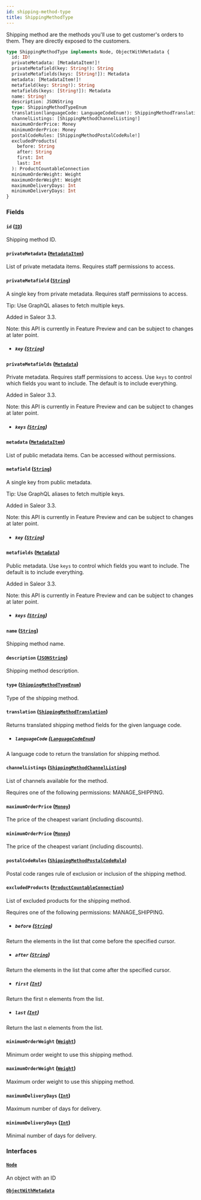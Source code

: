 ```yaml
---
id: shipping-method-type
title: ShippingMethodType
---
```


Shipping method are the methods you'll use to get customer's orders to them. They are directly exposed to the customers.

```graphql
type ShippingMethodType implements Node, ObjectWithMetadata {
  id: ID!
  privateMetadata: [MetadataItem!]!
  privateMetafield(key: String!): String
  privateMetafields(keys: [String!]): Metadata
  metadata: [MetadataItem!]!
  metafield(key: String!): String
  metafields(keys: [String!]): Metadata
  name: String!
  description: JSONString
  type: ShippingMethodTypeEnum
  translation(languageCode: LanguageCodeEnum!): ShippingMethodTranslation
  channelListings: [ShippingMethodChannelListing!]
  maximumOrderPrice: Money
  minimumOrderPrice: Money
  postalCodeRules: [ShippingMethodPostalCodeRule!]
  excludedProducts(
    before: String
    after: String
    first: Int
    last: Int
  ): ProductCountableConnection
  minimumOrderWeight: Weight
  maximumOrderWeight: Weight
  maximumDeliveryDays: Int
  minimumDeliveryDays: Int
}
```

### Fields

#### `id` ([`ID`](../../../developer/api-reference/scalars/id))

Shipping method ID.

#### `privateMetadata` ([`MetadataItem`](../../../developer/api-reference/objects/metadata-item))

List of private metadata items. Requires staff permissions to access.

#### `privateMetafield` ([`String`](../../../developer/api-reference/scalars/string))

A single key from private metadata. Requires staff permissions to access.

Tip: Use GraphQL aliases to fetch multiple keys.

Added in Saleor 3.3.

Note: this API is currently in Feature Preview and can be subject to changes at later point.

- ##### `key` ([`String`](../../../developer/api-reference/scalars/string))

#### `privateMetafields` ([`Metadata`](../../../developer/api-reference/scalars/metadata))

Private metadata. Requires staff permissions to access. Use `keys` to control which fields you want to include. The default is to include everything.

Added in Saleor 3.3.

Note: this API is currently in Feature Preview and can be subject to changes at later point.

- ##### `keys` ([`String`](../../../developer/api-reference/scalars/string))

#### `metadata` ([`MetadataItem`](../../../developer/api-reference/objects/metadata-item))

List of public metadata items. Can be accessed without permissions.

#### `metafield` ([`String`](../../../developer/api-reference/scalars/string))

A single key from public metadata.

Tip: Use GraphQL aliases to fetch multiple keys.

Added in Saleor 3.3.

Note: this API is currently in Feature Preview and can be subject to changes at later point.

- ##### `key` ([`String`](../../../developer/api-reference/scalars/string))

#### `metafields` ([`Metadata`](../../../developer/api-reference/scalars/metadata))

Public metadata. Use `keys` to control which fields you want to include. The default is to include everything.

Added in Saleor 3.3.

Note: this API is currently in Feature Preview and can be subject to changes at later point.

- ##### `keys` ([`String`](../../../developer/api-reference/scalars/string))

#### `name` ([`String`](../../../developer/api-reference/scalars/string))

Shipping method name.

#### `description` ([`JSONString`](../../../developer/api-reference/scalars/jsonstring))

Shipping method description.

#### `type` ([`ShippingMethodTypeEnum`](../../../developer/api-reference/enums/shipping-method-type-enum))

Type of the shipping method.

#### `translation` ([`ShippingMethodTranslation`](../../../developer/api-reference/objects/shipping-method-translation))

Returns translated shipping method fields for the given language code.

- ##### `languageCode` ([`LanguageCodeEnum`](../../../developer/api-reference/enums/language-code-enum))

A language code to return the translation for shipping method.

#### `channelListings` ([`ShippingMethodChannelListing`](../../../developer/api-reference/objects/shipping-method-channel-listing))

List of channels available for the method.

Requires one of the following permissions: MANAGE_SHIPPING.

#### `maximumOrderPrice` ([`Money`](../../../developer/api-reference/objects/money))

The price of the cheapest variant (including discounts).

#### `minimumOrderPrice` ([`Money`](../../../developer/api-reference/objects/money))

The price of the cheapest variant (including discounts).

#### `postalCodeRules` ([`ShippingMethodPostalCodeRule`](../../../developer/api-reference/objects/shipping-method-postal-code-rule))

Postal code ranges rule of exclusion or inclusion of the shipping method.

#### `excludedProducts` ([`ProductCountableConnection`](../../../developer/api-reference/objects/product-countable-connection))

List of excluded products for the shipping method.

Requires one of the following permissions: MANAGE_SHIPPING.

- ##### `before` ([`String`](../../../developer/api-reference/scalars/string))

Return the elements in the list that come before the specified cursor.

- ##### `after` ([`String`](../../../developer/api-reference/scalars/string))

Return the elements in the list that come after the specified cursor.

- ##### `first` ([`Int`](../../../developer/api-reference/scalars/int))

Return the first n elements from the list.

- ##### `last` ([`Int`](../../../developer/api-reference/scalars/int))

Return the last n elements from the list.

#### `minimumOrderWeight` ([`Weight`](../../../developer/api-reference/objects/weight))

Minimum order weight to use this shipping method.

#### `maximumOrderWeight` ([`Weight`](../../../developer/api-reference/objects/weight))

Maximum order weight to use this shipping method.

#### `maximumDeliveryDays` ([`Int`](../../../developer/api-reference/scalars/int))

Maximum number of days for delivery.

#### `minimumDeliveryDays` ([`Int`](../../../developer/api-reference/scalars/int))

Minimal number of days for delivery.

### Interfaces

#### [`Node`](../../../developer/api-reference/interfaces/node)

An object with an ID

#### [`ObjectWithMetadata`](../../../developer/api-reference/interfaces/object-with-metadata)
